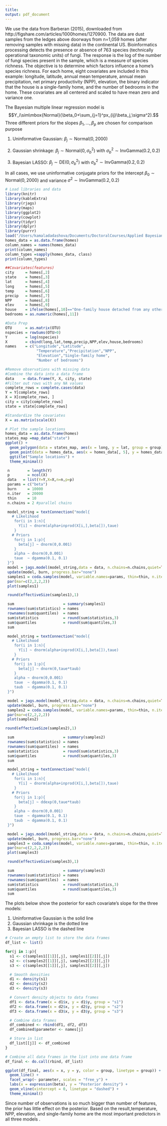 ```yaml
---
title: 
output: pdf_document
---
```


\section{Multiple Linear Regression}

We use the data from Barberan (2015), downloaded from http://figshare.com/articles/1000homes/1270900. The data are dust samples from the ledges above doorways from n=1,059 homes (after removing samples with missing data) in the continental US. Bioinformatics processing detects the presence or absence of 763 species (technically operational taxonomic units) of fungi. The response is the log of the number of fungi species present in the sample, which is a measure of species richness. The objective is to determine which factors influence a home's species richness. For each home, eight covariates are included in this example: longitude, latitude, annual mean temperature, annual mean precipitation, net primary productivity (NPP), elevation, the binary indicator that the house is a single-family home, and the number of bedrooms in the home. These covariates are all centered and scaled to have mean zero and variance one.

The Bayesian multiple linear regression model is
$$Y_i\sim\mbox{Normal}(\beta_0+\sum_{j=1}^px_{ij}\beta_j,\sigma^2).$$
Three different priors for the slopes $\beta_1,…,\beta_p$ are chosen for comparison purpose

1. Uninformative Gaussian: $\beta_j\sim\mbox{Normal}(0,2000)$

2. Gaussian shrinkage: $\beta_j\sim\mbox{Normal}(0,\sigma_b^2)$ with $\sigma_b^2\sim\mbox{InvGamma}(0.2,0.2)$

3. Bayesian LASSO: $\beta_j\sim\mbox{DE}(0,\sigma_b^2)$ with $\sigma_b^2\sim\mbox{InvGamma}(0.2,0.2)$

In all cases, we use uninformative conjugate priors for the intercept $\beta_0\sim\mbox{Normal}(0,2000)$ and variance $\sigma^2\sim\mbox{InvGamma}(0.2,0.2)$

\section{Load and plot the data}
```r
# Load libraries and data
library(knitr)
library(kableExtra)
library(rjags)
library(maps)
library(ggplot2)
library(cowplot)
library(tidyr)
library(dplyr)
library(purrr)
load("/Users/kamaladadashova/Documents/DoctoralCourses/Applied Bayesian Statistics/Lecture Notes with Assignments/Week 6 Linear Models/homes.RData")
homes_data = as.data.frame(homes)
column_names = names(homes_data)
print(column_names)
column_types =sapply(homes_data, class)
print(column_types)
```

```r
##Covariates(features)
city     = homes[,2]
state    = homes[,3]
lat      = homes[,4]
long     = homes[,5]
temp     = homes[,6]
precip   = homes[,7]
NPP      = homes[,8]
elev     = homes[,9]
house    = ifelse(homes[,10]=="One-family house detached from any other house",1,0)
bedrooms = as.numeric(homes[,11])
```

```r
#Data Prep
OTU      = as.matrix(OTU)
nspecies = rowSums(OTU>0)
Y        = log(nspecies)
X        = cbind(long,lat,temp,precip,NPP,elev,house,bedrooms)
names    = c("Longitude","Latitude",
              "Temperature","Precipitation","NPP",
              "Elevation","Single-family home",
              "Number of bedrooms")

#Remove observations with missing data
#Combine the data into a data frame
data    = data.frame(Y, X, city, state)
#Filter out rows with any NA values
complete_rows = complete.cases(data)
Y = Y[complete_rows]
X = X[complete_rows, ]
city = city[complete_rows]
state = state[complete_rows]

#Standardize the covariates
X = as.matrix(scale(X))

# Plot the sample locations
homes_data = as.data.frame(homes)
states_map =map_data("state")
ggplot() +
  geom_polygon(data = states_map, aes(x = long, y = lat, group = group), fill = "white", color = "black") +
  geom_point(data = homes_data, aes(x = homes_data[, 5], y = homes_data[, 4]), color = "blue", size = 0.5) +
  ggtitle("Sample locations") +
  theme_minimal()

```


\section{Put the data in JAGS format}
```r
 n        = length(Y)
 p        = ncol(X)
 data   = list(Y=Y,X=X,n=n,p=p)
 params = c("beta")
 burn     = 10000
 n.iter   = 20000
 thin     = 10
 n.chains = 2 #parallel chains
```

\section{(1) Fit the uninformative Gaussian model}
```r
 model_string = textConnection("model{
   # Likelihood
    for(i in 1:n){
      Y[i] ~ dnorm(alpha+inprod(X[i,],beta[]),taue)
    }
   # Priors
    for(j in 1:p){
      beta[j] ~ dnorm(0,0.001)
    }
    alpha ~ dnorm(0,0.001)
    taue  ~ dgamma(0.1, 0.1)
 }")
 model = jags.model(model_string,data = data, n.chains=n.chains,quiet=TRUE)
 update(model, burn, progress.bar="none")
 samples1 = coda.samples(model, variable.names=params, thin=thin, n.iter=n.iter, progress.bar="none")
 par(mar=c(2,2,2,2))
 plot(samples1)
```

```r
 round(effectiveSize(samples1),1)
```

```r
 sum                      = summary(samples1)
 rownames(sum$statistics) = names
 rownames(sum$quantiles)  = names
 sum$statistics           = round(sum$statistics,3)
 sum$quantiles            = round(sum$quantiles,3)
 sum
```

\section{(2) Fit the Gaussian shrinkage model}
```r
 model_string = textConnection("model{
   # Likelihood
    for(i in 1:n){
      Y[i] ~ dnorm(alpha+inprod(X[i,],beta[]),taue)
    }
   # Priors
    for(j in 1:p){
      beta[j] ~ dnorm(0,taue*taub)
    }
    alpha ~ dnorm(0,0.001)
    taue  ~ dgamma(0.1, 0.1)
    taub  ~ dgamma(0.1, 0.1)
 }")

 model = jags.model(model_string,data = data, n.chains=n.chains,quiet=TRUE)
 update(model, burn, progress.bar="none")
 samples2 = coda.samples(model, variable.names=params, thin=thin, n.iter=n.iter, progress.bar="none")
 par(mar=c(2,2,2,2))
 plot(samples2)
```

```r
round(effectiveSize(samples2),1)
```

```r
 sum                      = summary(samples2)
 rownames(sum$statistics) = names
 rownames(sum$quantiles)  = names
 sum$statistics           = round(sum$statistics,3)
 sum$quantiles            = round(sum$quantiles,3)
 sum
```

\section{(3) Fit the Bayesian LASSO model}
```r
 model_string = textConnection("model{
   # Likelihood
    for(i in 1:n){
      Y[i] ~ dnorm(alpha+inprod(X[i,],beta[]),taue)
    }
   # Priors
    for(j in 1:p){
      beta[j] ~ ddexp(0,taue*taub)
    }
    alpha ~ dnorm(0,0.001)
    taue  ~ dgamma(0.1, 0.1)
    taub  ~ dgamma(0.1, 0.1)
 }")

 model = jags.model(model_string,data = data, n.chains=n.chains,quiet=TRUE)
 update(model, burn, progress.bar="none")
 samples3 = coda.samples(model, variable.names=params, thin=thin, n.iter=n.iter, progress.bar="none")
 par(mar=c(2,2,2,2))
 plot(samples3)
```

```r
 round(effectiveSize(samples3),1)
```

```r
 sum                      = summary(samples3)
 rownames(sum$statistics) = names
 rownames(sum$quantiles)  = names
 sum$statistics           = round(sum$statistics,3)
 sum$quantiles            = round(sum$quantiles,3)
 sum
```

\section{Compare the three fits}

The plots below show the posterior for each covariate's slope for the three models:

1. Uninformative Gaussian is the solid line
2. Gaussian shrinkage is the dotted line
3. Bayesian LASSO is the dashed line

```r
# Create an empty list to store the data frames
df_list <- list()

for(j in 1:p){
  s1 <- c(samples1[[1]][,j], samples1[[2]][,j])
  s2 <- c(samples2[[1]][,j], samples2[[2]][,j])
  s3 <- c(samples3[[1]][,j], samples3[[2]][,j])

  # Smooth densities
  d1 <- density(s1)
  d2 <- density(s2)
  d3 <- density(s3)

  # Convert density objects to data frames
  df1 <- data.frame(x = d1$x, y = d1$y, group = "s1")
  df2 <- data.frame(x = d2$x, y = d2$y, group = "s2")
  df3 <- data.frame(x = d3$x, y = d3$y, group = "s3")

  # Combine data frames
  df_combined <- rbind(df1, df2, df3)
  df_combined$parameter <- names[j]

  # Store in list
  df_list[[j]] <- df_combined
}

# Combine all data frames in the list into one data frame
df_final <- do.call(rbind, df_list)

ggplot(df_final, aes(x = x, y = y, color = group, linetype = group)) +
  geom_line() +
  facet_wrap(~ parameter, scales = "free_y") +
  labs(x = expression(beta), y = "Posterior density") +
  geom_vline(xintercept = 0, linetype = "dashed") +
  theme_minimal()
```

Since number of observations is so much bigger than number of features, the prior has little effect on the posterior. Based on the result,temperature, NPP, elevation, and single-family home are the most important predictors in  all three models .





